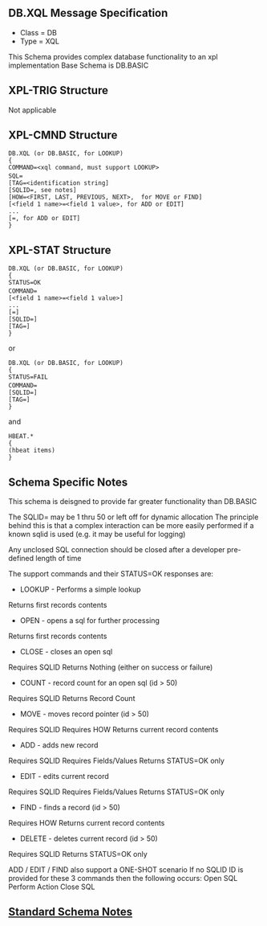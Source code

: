 == DB.XQL Message Specification ==

*Class = DB
*Type  = XQL

This Schema provides complex database functionality to an xpl implementation
Base Schema is DB.BASIC

== XPL-TRIG Structure ==

Not applicable


== XPL-CMND Structure ==

 DB.XQL (or DB.BASIC, for LOOKUP)
 {
 COMMAND=<xql command, must support LOOKUP>
 SQL=<valid sql select string>
 [TAG=<identification string]
 [SQLID=<predefined sql id>, see notes]
 [HOW=<FIRST, LAST, PREVIOUS, NEXT>,  for MOVE or FIND]
 [<field 1 name>=<field 1 value>, for ADD or EDIT]
 ...
 [<field n name>=<field n value>, for ADD or EDIT]
 }


== XPL-STAT Structure ==

 DB.XQL (or DB.BASIC, for LOOKUP)
 {
 STATUS=OK
 COMMAND=<requested xql command>
 [<field 1 name>=<field 1 value>]
 ...
 [<field n name>=<field n value>]
 [SQLID=<relevant sql id>]
 [TAG=<supplied id tag>]
 }

or

 DB.XQL (or DB.BASIC, for LOOKUP)
 {
 STATUS=FAIL
 COMMAND=<requested xql command>
 [SQLID=<relevant sql id>]
 [TAG=<supplied id tag>]
 }

and

 HBEAT.*
 {
 (hbeat items)
 }


== Schema Specific Notes ==

This schema is deisgned to provide far greater functionality than DB.BASIC

The SQLID= may be 1 thru 50 or left off for dynamic allocation
The principle behind this is that a complex interaction can be more easily
performed if a known sqlid is used (e.g. it may be useful for logging)

Any unclosed SQL connection should be closed after a developer pre-defined
length of time

The support commands and their STATUS=OK responses are:

*LOOKUP - Performs a simple lookup
Returns first records contents

*OPEN - opens a sql for further processing
Returns first records contents

*CLOSE - closes an open sql
Requires SQLID
Returns Nothing (either on success or failure)

*COUNT - record count for an open sql (id > 50)
Requires SQLID
Returns Record Count

*MOVE - moves record pointer (id > 50)
Requires SQLID
Requires HOW
Returns current record contents

*ADD - adds new record
Requires SQLID
Requires Fields/Values
Returns STATUS=OK only

*EDIT - edits current record
Requires SQLID
Requires Fields/Values
Returns STATUS=OK only

*FIND - finds a record (id > 50)
Requires HOW
Returns current record contents

*DELETE - deletes current record (id > 50)
Requires SQLID
Returns STATUS=OK only

ADD / EDIT / FIND also support a ONE-SHOT scenario
If no SQLID ID is provided for these 3 commands then the following occurs:
Open SQL
Perform Action
Close SQL

== [[Standard Schema Notes]] ==
